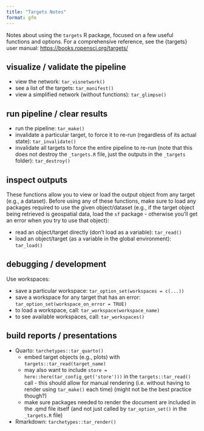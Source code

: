 ```yaml
---
title: "Targets Notes"
format: gfm
---
```


<!-- targets_notes.md is generated from targets_notes.qmd - edit that file -->

Notes about using the `targets` R package, focused on a few useful functions and options. For a comprehensive reference, see the {targets} user manual: <https://books.ropensci.org/targets/>

## visualize / validate the pipeline

-   view the network: `tar_visnetwork()`
-   see a list of the targets: `tar_manifest()`
-   view a simplified network (without functions): `tar_glimpse()`

## run pipeline / clear results

-   run the pipeline: `tar_make()`
-   invalidate a particular target, to force it to re-run (regardless of its actual state): `tar_invalidate()`
-   invalidate all targets to force the entire pipeline to re-run (note that this does not destroy the `_targets.R` file, just the outputs in the `_targets` folder): `tar_destroy()`

## inspect outputs

These functions allow you to view or load the output object from any target (e.g., a dataset). Before using any of these functions, make sure to load any packages required to use the given object/dataset (e.g., if the target object being retrieved is geospatial data, load the `sf` package - otherwise you'll get an error when you try to use that object):

-   read an object/target directly (don't load as a variable): `tar_read()`
-   load an object/target (as a variable in the global environment): `tar_load()`

## debugging / development

Use workspaces:

-   save a particular workspace: `tar_option_set(workspaces = c(...))`
-   save a workspace for any target that has an error: `tar_option_set(workspace_on_error = TRUE)`
-   to load a workspace, call: `tar_workspace(workspace_name)`
-   to see available workspaces, call: `tar_workspaces()`

## build reports / presentations

-   Quarto: `tarchetypes::tar_quarto()`
    -   embed target objects (e.g., plots) with `targets::tar_read(target_name)`
    -   may also want to include `store = here::here(tar_config_get('store')))` in the `targets::tar_read()` call - this should allow for manual rendering (i.e. without having to render using `tar_make()` each time) (might not be the best practice though?)
    -   make sure packages needed to render the document are included in the .qmd file itself (and not just called by `tar_option_set()` in the `_targets.R` file)
-   Rmarkdown: `tarchetypes::tar_render()`
